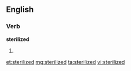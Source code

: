 ==English==

===Verb===
'''sterilized'''

# {{past of|sterilize}}

[[et:sterilized]]
[[mg:sterilized]]
[[ta:sterilized]]
[[vi:sterilized]]